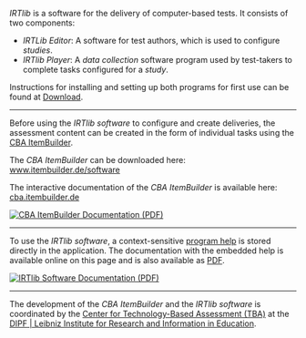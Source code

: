 *IRTlib* is a software for the delivery of computer-based tests. It consists of two components:

- *IRTLib Editor*: A software for test authors, which is used to configure *studies*.
- *IRTlib Player*: A *data collection* software program used by test-takers to complete tasks configured for a *study*.

Instructions for installing and setting up both programs for first use can be found at [Download](download.qmd).

<hr noshade/>

::: {.grid}

::: {.g-col-9}

Before using the *IRTlib software* to configure and create deliveries, the assessment content can be created in the form of individual tasks using the <a href="https://tba.dipf.de/de/infrastruktur/softwareentwicklung/cba-itembuilder">CBA ItemBuilder</a>. 

The *CBA ItemBuilder* can be downloaded here: [www.itembuilder.de/software](https://www.itembuilder.de/software)

The interactive documentation of the *CBA ItemBuilder* is available here: [cba.itembuilder.de](https://cba.itembuilder.de)

:::

::: {.g-col-3}

::: {.content-visible when-format="html"}
[![CBA ItemBuilder Documentation (PDF)](https://cba.itembuilder.de/img/cover_html.png){wdith="70"}](https://cba.itembuilder.de/Open-Assessments-with-CBA-ItemBuilder.pdf)
:::

:::

:::

::: {.content-visible when-format="html"}
<hr noshade/>

::: {.grid}
::: {.g-col-9}

To use the *IRTlib software*, a context-sensitive [program help](preparation-overview.qmd#sec-embedded-help) is stored directly in the application. The documentation with the embedded help is available online on this page and is also available as <a href="IRTlib-Software.pdf">PDF</a>. 

:::

::: {.g-col-3}

[![IRTlib Software Documentation (PDF)](img/irtlib-cover.png){wdith="70"}](IRTlib-Software.pdf)

:::

:::
<hr noshade/>

:::

The development of the *CBA ItemBuilder* and the *IRTlib software* is coordinated by the [Center for Technology-Based Assessment (TBA)](https://tba.dipf.de/de/ueber-tba/) at the [DIPF | Leibniz Institute for Research and Information in Education](https://www.dipf.de/).  